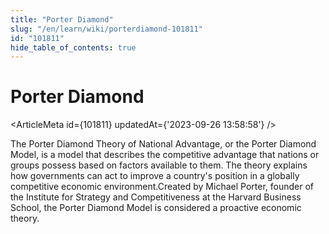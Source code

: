 ```yaml
---
title: "Porter Diamond"
slug: "/en/learn/wiki/porterdiamond-101811"
id: "101811"
hide_table_of_contents: true
---
```



# Porter Diamond

<ArticleMeta id={101811} updatedAt={'2023-09-26 13:58:58'} />
<div className='border-solid border-b border-t-0 my-4 border-[var(--ifm-color-gray-300)]' />

The Porter Diamond Theory of National Advantage, or the Porter Diamond Model, is a model that describes the competitive advantage that nations or groups possess based on factors available to them. The theory explains how governments can act to improve a country's position in a globally competitive economic environment.Created by Michael Porter, founder of the Institute for Strategy and Competitiveness at the Harvard Business School, the Porter Diamond Model is considered a proactive economic theory.
